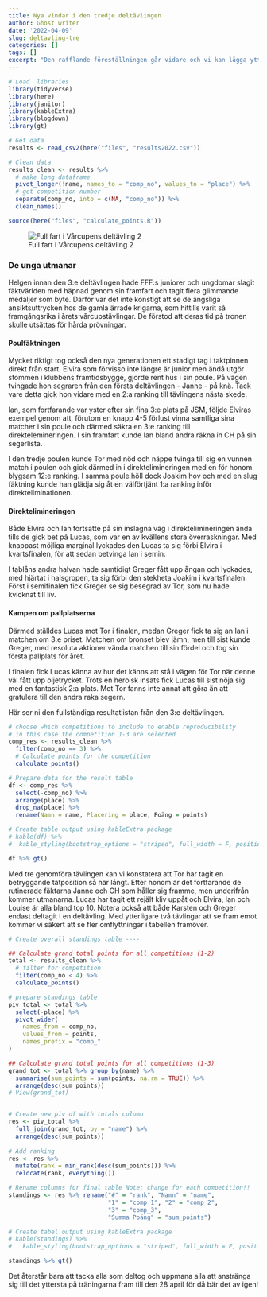```yaml
---
title: Nya vindar i den tredje deltävlingen
author: Ghost writer
date: '2022-04-09'
slug: deltavling-tre
categories: []
tags: []
excerpt: "Den rafflande föreställningen går vidare och vi kan lägga ytterligare en oförglömlig deltävling i årets Vårcup till handlingarna. Denna gång var det också deltagarrekord för säsongen med inte mindre än 17 ivriga kombattanter. Dramatiken som de alla bjöd på var i det närmaste overklig!"
---
```


```r
# Load  libraries
library(tidyverse)
library(here)
library(janitor)
library(kableExtra)
library(blogdown)
library(gt)

# Get data
results <- read_csv2(here("files", "results2022.csv"))

# Clean data
results_clean <- results %>%
  # make long dataframe
  pivot_longer(!name, names_to = "comp_no", values_to = "place") %>% 
  # get competition number
  separate(comp_no, into = c(NA, "comp_no")) %>%
  clean_names()
```

```r
source(here("files", "calculate_points.R"))
```

![Full fart i Vårcupens deltävling 2](varcup-3-2022_v2.jpg)

### De unga utmanar

Helgen innan den 3:e deltävlingen hade FFF:s juniorer och ungdomar slagit fäktvärlden med häpnad genom sin framfart och tagit flera glimmande medaljer som byte. Därför var det inte konstigt att se de ängsliga ansiktsuttrycken hos de gamla ärrade krigarna, som hittills varit så framgångsrika i årets vårcupstävlingar. De förstod att deras tid på tronen skulle utsättas för hårda prövningar.

#### Poulfäktningen

Mycket riktigt tog också den nya generationen ett stadigt tag i taktpinnen direkt från start. Elvira som förvisso inte längre är junior men ändå utgör stommen i klubbens framtidsbygge, gjorde rent hus i sin poule. På vägen tvingade hon segraren från den första deltävlingen - Janne - på knä. Tack vare detta gick hon vidare med en 2:a ranking till tävlingens nästa skede.  

Ian, som fortfarande var yster efter sin fina 3:e plats på JSM, följde Elviras exempel genom att, förutom en knapp 4-5 förlust vinna samtliga sina matcher i sin poule och därmed säkra en 3:e ranking till direktelemineringen. I sin framfart kunde Ian bland andra räkna in CH på sin segerlista.  

I den tredje poulen kunde Tor med nöd och näppe tvinga till sig en vunnen match i poulen och gick därmed in i direktelimineringen med en för honom blygsam 12:e ranking. I samma poule höll dock Joakim hov och med en slug fäktning kunde han glädja sig åt en välförtjänt 1:a ranking inför direkteliminationen.

#### Direktelimineringen

Både Elvira och Ian fortsatte på sin inslagna väg i direktelimineringen ända tills de gick bet på Lucas, som var en av kvällens stora överraskningar. Med knappast möjliga marginal lyckades den Lucas ta sig förbi Elvira i kvartsfinalen, för att sedan betvinga Ian i semin.

I tablåns andra halvan hade samtidigt Greger fått upp ångan och lyckades, med hjärtat i halsgropen, ta sig förbi den stekheta Joakim i kvartsfinalen. Först i semifinalen fick Greger se sig besegrad av Tor, som nu hade kvicknat till liv.

#### Kampen om pallplatserna

Därmed ställdes Lucas mot Tor i finalen, medan Greger fick ta sig an Ian i matchen om 3:e priset. Matchen om bronset blev jämn, men till sist kunde Greger, med resoluta aktioner vända matchen till sin fördel och tog sin första pallplats för året.

I finalen fick Lucas känna av hur det känns att stå i vägen för Tor när denne väl fått upp oljetrycket. Trots en heroisk insats fick Lucas till sist nöja sig med en fantastisk 2:a plats. Mot Tor fanns inte annat att göra än att gratulera till den andra raka segern.

Här ser ni den fullständiga resultatlistan från den 3:e deltävlingen.

```r
# choose which competitions to include to enable reproducibility
# in this case the competition 1-3 are selected
comp_res <- results_clean %>% 
  filter(comp_no == 3) %>% 
  # Calculate points for the competition
  calculate_points()

# Prepare data for the result table
df <- comp_res %>%
  select(-comp_no) %>% 
  arrange(place) %>% 
  drop_na(place) %>% 
  rename(Namn = name, Placering = place, Poäng = points)

# Create table output using kableExtra package
# kable(df) %>%
#  kable_styling(bootstrap_options = "striped", full_width = F, position = "left")

df %>% gt()

```

Med tre genomföra tävlingen kan vi konstatera att Tor har tagit en betryggande tätposition så här långt. Efter honom är det fortfarande de rutinerade fäktarna Janne och CH som håller sig framme, men underifrån kommer utmanarna. Lucas har tagit ett rejält kliv uppåt och Elvira, Ian och Louise är alla bland top 10. Notera också att både Karsten och Greger endast deltagit i en deltävling. Med ytterligare två tävlingar att se fram emot kommer vi säkert att se fler omflyttningar i tabellen framöver.

```r
# Create overall standings table ----

## Calculate grand total points for all competitions (1-2)
total <- results_clean %>% 
  # filter for competition
  filter(comp_no < 4) %>%
  calculate_points() 

# prepare standings table
piv_total <- total %>%
  select(-place) %>% 
  pivot_wider(
    names_from = comp_no, 
    values_from = points,
    names_prefix = "comp_"
)

## Calculate grand total points for all competitions (1-3)
grand_tot <- total %>% group_by(name) %>%
  summarise(sum_points = sum(points, na.rm = TRUE)) %>% 
  arrange(desc(sum_points))
# View(grand_tot)


# Create new piv df with totals column
res <- piv_total %>%
  full_join(grand_tot, by = "name") %>% 
  arrange(desc(sum_points))
  
# Add ranking
res <- res %>% 
  mutate(rank = min_rank(desc(sum_points))) %>% 
  relocate(rank, everything())

# Rename columns for final table Note: change for each competition!!
standings <- res %>% rename("#" = "rank", "Namn" = "name", 
                            "1" = "comp_1", "2" = "comp_2",
                            "3" = "comp_3",
                            "Summa Poäng" = "sum_points")

# Create tabel output using kableExtra package
# kable(standings) %>%
#   kable_styling(bootstrap_options = "striped", full_width = F, position = "left")

standings %>% gt()

```

Det återstår bara att tacka alla som deltog och uppmana alla att anstränga sig till det yttersta på träningarna fram till den 28 april för då bär det av igen!
